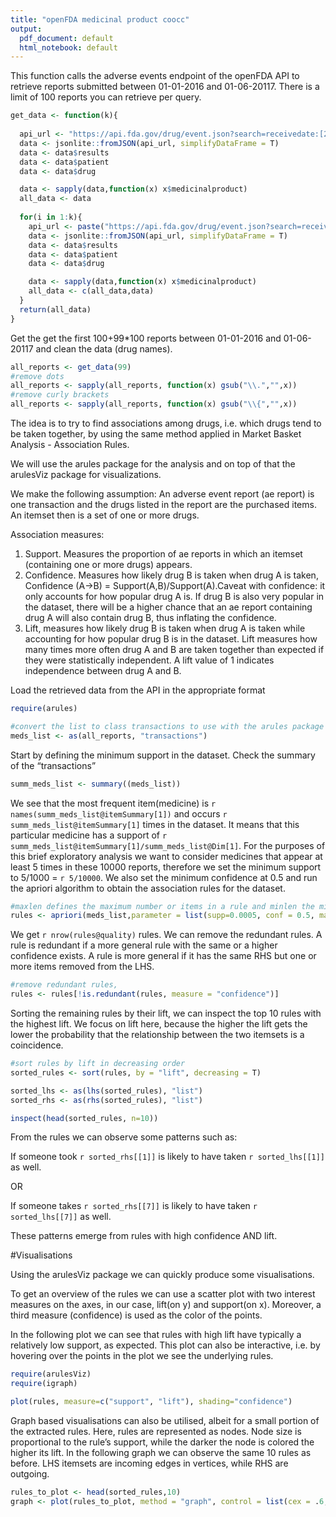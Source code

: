 ```yaml
---
title: "openFDA medicinal product coocc"
output:
  pdf_document: default
  html_notebook: default
---
```


This function calls the adverse events endpoint of the openFDA API to retrieve reports submitted between 01-01-2016 and 01-06-20117. There is a limit of 100 reports you can retrieve per query. 
```r

get_data <- function(k){
  
  api_url <- "https://api.fda.gov/drug/event.json?search=receivedate:[20160101+TO+20170601]&limit=100"
  data <- jsonlite::fromJSON(api_url, simplifyDataFrame = T)
  data <- data$results
  data <- data$patient
  data <- data$drug

  data <- sapply(data,function(x) x$medicinalproduct)
  all_data <- data
  
  for(i in 1:k){
    api_url <- paste("https://api.fda.gov/drug/event.json?search=receivedate:[20160101+TO+20170601]&limit=100&skip=", i*100, sep = "")
    data <- jsonlite::fromJSON(api_url, simplifyDataFrame = T)
    data <- data$results
    data <- data$patient
    data <- data$drug

    data <- sapply(data,function(x) x$medicinalproduct)
    all_data <- c(all_data,data)
  }
  return(all_data)
}

```


Get the get the first 100+99*100 reports between 01-01-2016 and 01-06-20117 and clean the data (drug names).
```r

 
all_reports <- get_data(99)
#remove dots
all_reports <- sapply(all_reports, function(x) gsub("\\.","",x))
#remove curly brackets
all_reports <- sapply(all_reports, function(x) gsub("\\{","",x))

```

The idea is to try to find associations among drugs, i.e. which drugs tend to be taken together, by using the same method applied in Market Basket Analysis - Association Rules. 

We will use the arules package for the analysis and on top of that the arulesViz package for visualizations.

We make the following assumption:
An adverse event report (ae report) is one transaction and the drugs listed in the report are the purchased items. An itemset then is a set of one or more drugs. 

Association measures:

1.  Support. Measures the proportion of ae reports in which an itemset (containing one or more drugs) appears.
2.  Confidence. Measures how likely drug B is taken when drug A is taken,
Confidence (A->B) = Support(A,B)/Support(A).Caveat with confidence: it only accounts for how popular drug A is. If drug B is also very popular in the dataset, there will be a higher chance that an ae report containing drug A will also contain drug B, thus inflating the confidence.
3.  Lift, measures how likely drug B is taken when drug A is taken while accounting for how popular drug B is in the dataset. Lift measures how many times more often drug A and B
are taken together than expected if they were statistically independent. A lift value of 1 indicates independence between drug A and B.


Load the retrieved data from the API in the appropriate format

```r
require(arules)

#convert the list to class transactions to use with the arules package
meds_list <- as(all_reports, "transactions")
```


Start by defining the minimum support in the dataset. Check the summary of the "transactions"
```r
summ_meds_list <- summary((meds_list))
```

We see that the most frequent item(medicine) is `r names(summ_meds_list@itemSummary[1])` and occurs `r summ_meds_list@itemSummary[1]` times in the dataset. It means that this particular medicine has a support of `r summ_meds_list@itemSummary[1]/summ_meds_list@Dim[1]`. For the purposes of this brief exploratory analysis we want to consider medicines that appear at least 5 times in these 10000 reports, therefore we set the minimum support to 5/1000 = `r 5/10000`. We also set the minimum confidence at 0.5 and run the apriori algorithm to obtain the association rules for the dataset.

```r
#maxlen defines the maximum number or items in a rule and minlen the minimum. minlen is set to 2 to avoid rules of the form {}=>{drug_name}
rules <- apriori(meds_list,parameter = list(supp=0.0005, conf = 0.5, maxlen = 20, minlen = 2))
```

We get `r nrow(rules@quality)` rules. We can remove the redundant rules. A rule is redundant if a more general rule with the same or a higher confidence exists. A rule is more general if it has the same RHS but one or more items removed from the LHS. 

```r
#remove redundant rules, 
rules <- rules[!is.redundant(rules, measure = "confidence")]
```

Sorting the remaining rules by their lift, we can inspect the top 10 rules with the highest lift. We focus on lift here, because the higher the lift gets the lower the probability that the relationship between the two itemsets is a coincidence.

```r
#sort rules by lift in decreasing order
sorted_rules <- sort(rules, by = "lift", decreasing = T)

sorted_lhs <- as(lhs(sorted_rules), "list")
sorted_rhs <- as(rhs(sorted_rules), "list")
```



```r
inspect(head(sorted_rules, n=10))
```
From the rules we can observe some patterns such as:

If someone took `r sorted_rhs[[1]]` is likely to have taken `r sorted_lhs[[1]]` as well.

OR

If someone takes `r sorted_rhs[[7]]` is likely to have taken `r sorted_lhs[[7]]` as well.

These patterns emerge from rules with high confidence AND lift.

#Visualisations

Using the arulesViz package we can quickly produce some visualisations. 

To get an overview of the rules we can use a scatter plot with two interest measures on the axes, in our case, lift(on y) and support(on x). Moreover, a third measure (confidence) is used as the color of the points.

In the following plot we can see that rules with high lift have typically a relatively low support, as expected. This plot can also be interactive, i.e. by hovering over the points in the plot we see the underlying rules.

```r
require(arulesViz)
require(igraph)

plot(rules, measure=c("support", "lift"), shading="confidence")
```


Graph based visualisations can also be utilised, albeit for a small portion of the extracted rules. Here, rules are represented as nodes. Node size is proportional to the rule's support, while the darker the node is colored the higher its lift. In the following graph we can observe the same 10 rules as before. LHS itemsets are incoming edges in vertices, while RHS are outgoing.

```r
rules_to_plot <- head(sorted_rules,10)
graph <- plot(rules_to_plot, method = "graph", control = list(cex = .6, alpha = 0.9, igraph::layout_nicely, precision = 10) )

```

